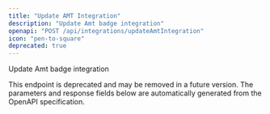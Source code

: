 ```yaml
---
title: "Update AMT Integration"
description: "Update Amt badge integration"
openapi: "POST /api/integrations/updateAmtIntegration"
icon: "pen-to-square"
deprecated: true
---
```


Update Amt badge integration

<Warning>
This endpoint is deprecated and may be removed in a future version.
</Warning>

<Note>
The parameters and response fields below are automatically generated from the OpenAPI specification.
</Note>
